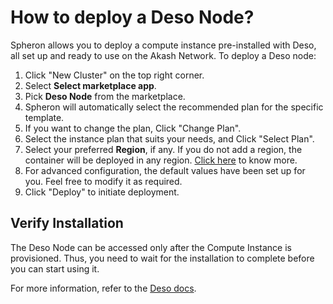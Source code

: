 
# How to deploy a Deso Node?

Spheron allows you to deploy a compute instance pre-installed with Deso, all set up and ready to use on the Akash Network.
To deploy a Deso node:

1. Click "New Cluster" on the top right corner.
2. Select **Select marketplace app**.
3. Pick **Deso Node** from the marketplace.
4. Spheron will automatically select the recommended plan for the specific template.
5. If you want to change the plan, Click "Change Plan".
6. Select the instance plan that suits your needs, and Click "Select Plan".
7. Select your preferred **Region**, if any. If you do not add a region, the container will be deployed in any region. [Click here](/compute/cluster/#region) to know more.
8. For advanced configuration, the default values have been set up for you. Feel free to modify it as required.
9. Click "Deploy" to initiate deployment.

## Verify Installation

The Deso Node can be accessed only after the Compute Instance is provisioned.
Thus, you need to wait for the installation to complete before you can start using it.

For more information, refer to the [Deso docs](https://docs.deso.org/).

<Navigation name="Deploy Deso Node" />
